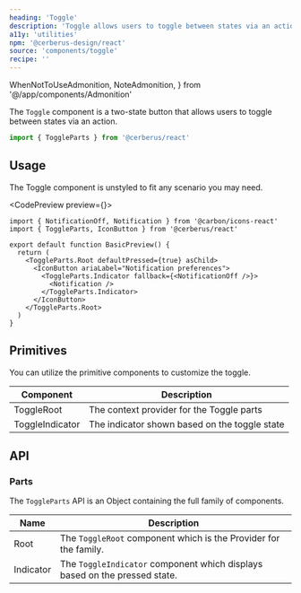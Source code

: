 ```yaml
---
heading: 'Toggle'
description: 'Toggle allows users to toggle between states via an action.'
a11y: 'utilities'
npm: '@cerberus-design/react'
source: 'components/toggle'
recipe: ''
---
```


  WhenNotToUseAdmonition,
  NoteAdmonition,
} from '@/app/components/Admonition'

The `Toggle` component is a two-state button that allows users to toggle between states via an action.

```ts
import { ToggleParts } from '@cerberus/react'
```

<WhenNotToUseAdmonition description="If you need to conditionally render content based on a binary condition, use the Show component." />

## Usage

The Toggle component is unstyled to fit any scenario you may need.

<CodePreview preview={<BasicPreview />}>
```tsx title="notification-toggle.tsx"
import { NotificationOff, Notification } from '@carbon/icons-react'
import { ToggleParts, IconButton } from '@cerberus/react'

export default function BasicPreview() {
  return (
    <ToggleParts.Root defaultPressed={true} asChild>
      <IconButton ariaLabel="Notification preferences">
        <ToggleParts.Indicator fallback={<NotificationOff />}>
          <Notification />
        </ToggleParts.Indicator>
      </IconButton>
    </ToggleParts.Root>
  )
}
```
</CodePreview>

## Primitives

You can utilize the primitive components to customize the toggle.

| Component | Description |
| --------- | ----------- |
| ToggleRoot    | The context provider for the Toggle parts |
| ToggleIndicator   | The indicator shown based on the toggle state |

## API

### Parts

The `ToggleParts` API is an Object containing the full family of components.

<NoteAdmonition description="It is best to only use the ToggleParts if you are building a custom solution. Importing Object based components will ship every property it includes into your bundle, regardless if you use it or not." />

| Name     | Description                            |
| -------- | -------------------------------------- |
| Root     | The `ToggleRoot` component which is the Provider for the family. |
| Indicator  | The `ToggleIndicator` component which displays based on the pressed state. |

